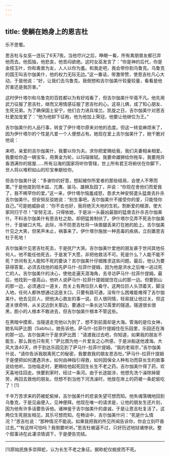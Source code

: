 ```yaml
---
---
---
```

title: 使躺在她身上的恩吉杜
---



乐不思蜀。



恩吉杜与女巫一连玩了6天7夜。当他尽兴之后，睁眼一看，所有禽朋兽友都已弃他而去。他孤独，他悲哀，他苦闷欲绝。这时女巫发言了：“你是神的后代，你是金枝玉叶，你和禽兽为友，人人以你为羞。和我走吧，我会带你到乌鲁克。乌鲁克的国王叫吉尔伽美什，他的权力无际无边。”这一番话，带激带赞，使恩吉杜凡心大动，于是他说：“好，让我们去乌鲁克。我倒想和吉尔伽美什较量较量，看看是他厉害还是我厉害。”

这时伊什塔尔和乌鲁克的百姓都以为有好戏看了，但吉尔伽美什毕竟不凡。他先用武力征服了恩吉杜，继而又用情感征服了恩吉杜的心。这哥儿俩，成了知心朋友、生死兄弟。为了确保国土安宁，他们合力进兵埃兰。凯旋之日，吉尔伽美什对恩吉杜更加宠爱了：“他为他卸下征袍，他为他加上荣冠，他要让他继位为王。”

吉尔伽美什的人品行事，转变了伊什塔尔原来对他的态度。但这一转变麻烦来了，因为伊什塔尔的个性是凡爱一个人便想占有。她现在爱上吉尔伽美什了，她干脆对他说：

来吧，亲爱的吉尔伽美什，我要以你为夫。求你把爱赐给我，我们夫妻相亲相爱。我要给你造一辆宝车，用黄金为轮，以玛瑙做轼。我要命雄狮给你拖车，我要用异香洒满你的居屋……所有沿海的国家将听你管辖，世上所有君王将俯伏在你脚下，世人将以堆积如山的珍宝奉献给你。



但吉尔伽美什说：“多谢你的好意，想起被你所爱者的那些结局，会使人不寒而栗。”于是他提到坦木兹、兀鹰、骏马、雄狮及园丁，并说：“你现在舍他们而爱我了，我不稀罕你的爱。”这一来，伊什塔尔恼羞成怒，恳求大神安努遣头猛兽去扑杀吉尔伽美什。但安努反驳她说：“别生事吧，吉尔伽美什不接受你的爱，只能怪你自己。”可是她威胁说：“你不去也好，我将绝灭大地的生机，割断爱的根源，使大家同归于尽！”安努无法，只得依她，于是派一头最凶最狠的猛兽去扑杀吉尔伽美什。不料吉尔伽美什有恩吉杜之助，却把猛兽制伏了。伊什塔尔见弄不死吉尔伽美什，于是破口大骂。此际，冷不防恩吉杜将一块兽腿丢来打在她的脸上。吉尔伽美什见之大笑，但笑声未止，祸事来了。伊什塔尔施放一种恶毒的疾病，立刻置恩吉杜于死地！

吉尔伽美什见恩吉杜死去，于是抚尸大哭。吉尔伽美什爱他的朋友甚于世间其他任何人。他不能任他死去，于是发下大愿，非把他救活不可。死是什么？人能不能不死？世间有无人能知不死的要诀？吉尔伽美什仔细推求这些问题。最后，他认为要获得答案，必须去找他的祖先萨马什-拉菲什提姆，因为他是洪水之后唯一逃过死亡的人。吉尔伽美什的决心，使他走遍天涯海角，去寻访萨马什-拉菲什提姆。最后，他找到一座高山，他听人说萨马什-拉菲什提姆就住在山的那一边。但要到山的那一边，必须通过一道关，而关上有两位巨人看守。这两位巨人头顶着天，脚没入地，任何人都休想通过这座关口。只要有路可通，没有什么困难能难得了吉尔伽美什。他去见巨人，把他决心救友的事一说。巨人很同情，轻易就让他过关。但这道关很奇特，从关这边到关那边，要通过一条长达12英里的隧道。隧道很长很黑，胆小的人根本不敢进去，但吉尔伽美什根本不管这些。

在黑暗中摸索，当隧道走完他以为到了，想不到前面却是大海。管海的是位女神，她名叫萨比图（Sabitu）。她告诉他，萨马什-拉菲什提姆住在乐园里，乐园还在海的那一边。吉尔伽美什于是求萨比图：“请渡我过去吧，你知道，如果我的朋友不能生，那么我也只有死！”萨比图为他一片爱友之心所感，于是派船送他渡海。大风大浪40天，终于到达乐园见到了萨马什-拉菲什提姆。“我的老祖宗，”吉尔伽美什说，“请你告诉我脱离死亡的秘密，我要救我的朋友恩吉杜。”萨马什-拉菲什提姆于是便把如何遭遇洪水，如何由神指引得救，如何因保全人种有功而获长生的故事说给他听。当他临走时，更赐给他起死回生长生不老之药。吉尔伽美什得了药，欢天喜地往回走。快要到家时，经过一条河。由于长途跋涉，他想先洗个澡除掉疲劳，再回去救他的朋友。但想不到当他下河洗澡时，他放在岸上的药被一条蛇偷吃了！[1]

千辛万苦求来的药被蛇偷掉，吉尔伽美什的悲哀失望可想而知。他失魂落魄地回到乌鲁克，于是见庙便入，见神便拜。他现在唯一的请求是，让他的朋友生还片刻，因为他有许多话要告诉他。诸神鉴于吉尔伽美什的虔诚，于是让恩吉杜复活了。这两位生死朋友相见，其乐可想而知。在畅谈中，吉尔伽美什问：“死是什么情况？”恩吉杜说：“那种情况不能说。如果我把我的所见所闻告诉你，你会立刻吓昏过去。”“有这样可怕吗？我倒要听听。”恩吉杜被逼不过，只好历述地狱诸惨状。整个叙事诗在此凄凉情调下，于是便告完结。



* * *



[1]原始民族多崇拜蛇，认为长生不老之象征。据称蛇仅蜕皮而不死。